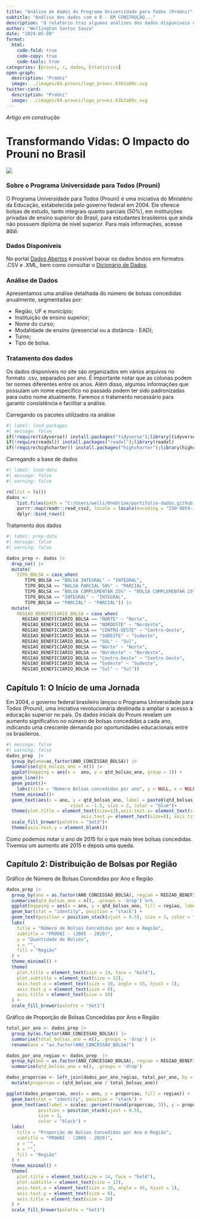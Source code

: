 ```yaml
---
title: "Análise de dados do Programa Universidade para Todos (ProUni)"
subtitle: "Análise dos dados com o R - EM CONSTRUÇÃO..."
description: "O relatório traz algumas análises dos dados disponíveis no portal Dados Abertos"
author: "Wellington Santos Souza"
date: "2024-05-09"
format: 
  html:
    code-fold: true
    code-copy: true
    code-tools: true
categories: [prouni, r, dados, Estatística]
open-graph:
  description: "ProUni"
  image: ../images/04.prouni/logo_prouni.61b3a00c.svg
twitter-card:
  description: "ProUni"
  image: ../images/04.prouni/logo_prouni.61b3a00c.svg
---
```


*Artigo em construção*

# Transformando Vidas: O Impacto do Prouni no Brasil

![](../images/04.prouni/logo_prouni.svg){fig-alt="ProUni" fig-title="ProUni" }

### Sobre o Programa Universidade para Todos (Prouni)

O Programa Universidade para Todos (Prouni) é uma iniciativa do Ministério da Educação, estabelecida pelo governo federal em 2004. Ele oferece bolsas de estudo, tanto integrais quanto parciais (50%), em instituições privadas de ensino superior do Brasil, para estudantes brasileiros que ainda não possuem diploma de nível superior. Para mais informações, acesse  [aqui](https://acessounico.mec.gov.br/prouni/duvidas#o-prouni).

### Dados Disponíveis

No portal [Dados Abertos](https://dadosabertos.mec.gov.br/prouni) é possível baixar os dados brutos em formatos .CSV e .XML, bem como consultar o [Dicionário de Dados](https://dadosabertos.mec.gov.br/images/pdf/dicionario-prouni-20161222.pdf). 

### Análise de Dados

Apresentamos uma análise detalhada do número de bolsas concedidas anualmente, segmentadas por:

- Região, UF e município;
- Instituição de ensino superior;
- Nome do curso;
- Modalidade de ensino (presencial ou a distância - EAD);
- Turno;
- Tipo de bolsa.

### Tratamento dos dados

Os dados disponíveis no site são organizados em vários arquivos no formato .csv, separados por ano. É importante notar que as colunas podem ter nomes diferentes entre os anos. Além disso, algumas informações que possuíam um nome específico no passado podem ter sido padronizadas para outro nome atualmente. Faremos o tratamento necessário para garantir consistência e facilitar a análise.

Carregando os pacotes utilizados na análise
```r
#| label: load-packages
#| message: false
if(!require(tidyverse)) install.packages("tidyverse");library(tidyverse)
if(!require(readxl)) install.packages("readxl");library(readxl)
if(!require(highcharter)) install.packages("highcharter");library(highcharter)
```

Carregando a base de dados
```r
#| label: load-data
#| message: false
#| warning: false

rm(list = ls())
dados <-
    list.files(path = "C:/Users/welli/OneDrive/portifolio-dados.github.io/projetos-R/dados_prouni/", full.names = TRUE, pattern = ".csv" ) |> 
    purrr::map(readr::read_csv2, locale = locale(encoding = "ISO-8859-1"))  |> 
    dplyr::bind_rows()
```

Tratamento dos dados
```r
#| label: prep-data
#| message: false
#| warning: false

dados_prep <- dados |> 
  drop_na() |> 
  mutate(
    TIPO_BOLSA = case_when(
       TIPO_BOLSA == "BOLSA INTEGRAL" ~ "INTEGRAL",
       TIPO_BOLSA == "BOLSA PARCIAL 50%" ~ "PARCIAL",
       TIPO_BOLSA == "BOLSA COMPLEMENTAR 25%" ~ "BOLSA COMPLEMENTAR 25%",
       TIPO_BOLSA == "INTEGRAL" ~ "INTEGRAL",
       TIPO_BOLSA == "PARCIAL" ~ "PARCIAL")) |> 
  mutate(
    REGIAO_BENEFICIARIO_BOLSA = case_when(
      REGIAO_BENEFICIARIO_BOLSA == "NORTE" ~ "Norte",
      REGIAO_BENEFICIARIO_BOLSA == "NORDESTE" ~ "Nordeste",
      REGIAO_BENEFICIARIO_BOLSA == "CENTRO-OESTE" ~ "Centro-Oeste",
      REGIAO_BENEFICIARIO_BOLSA == "SUDESTE" ~ "Sudeste",
      REGIAO_BENEFICIARIO_BOLSA == "SUL" ~ "Sul",
      REGIAO_BENEFICIARIO_BOLSA == "Norte" ~ "Norte",
      REGIAO_BENEFICIARIO_BOLSA == "Nordeste" ~ "Nordeste",
      REGIAO_BENEFICIARIO_BOLSA == "Centro-Oeste" ~ "Centro-Oeste",
      REGIAO_BENEFICIARIO_BOLSA == "Sudeste" ~ "Sudeste",
      REGIAO_BENEFICIARIO_BOLSA == "Sul" ~ "Sul"))
```

## Capítulo 1: O Início de uma Jornada

Em 2004, o governo federal brasileiro lançou o Programa Universidade para Todos (Prouni), uma iniciativa revolucionária destinada a ampliar o acesso à educação superior no país. Os dados iniciais do Prouni revelam um aumento significativo no número de bolsas concedidas a cada ano, indicando uma crescente demanda por oportunidades educacionais entre os brasileiros.

```r
#| message: false
#| warning: false
dados_prep  |> 
  group_by(ano=as_factor(ANO_CONCESSAO_BOLSA)) |> 
  summarise(qtd_bolsas_ano = n()) |> 
  ggplot(mapping = aes(x =  ano, y = qtd_bolsas_ano, group = 1)) +
  geom_line()+
  geom_point()+
    labs(title = "Número Bolsas concedidas por ano", y = NULL, x = NULL, subtitle = "PROUNI - (2005 - 2020)") + 
  theme_minimal()+
  geom_text(aes(x = ano, y = qtd_bolsas_ano, label = paste0(qtd_bolsas_ano)),
                        vjust = -1.5, size = 2, color = "blue")+
  theme(plot.title = element_text(size=12),axis.text.x= element_text(size=),
                            axis.text.y= element_text(size=8), axis.title=element_text(size=6))+
  scale_fill_brewer(palette = "Set3")+ 
  theme(axis.text.y = element_blank())
```
Como podemos notar o ano de 2015 foi o que mais teve bolsas concedidas. Tivemos um aumento até 2015 e depois uma queda.

## Capítulo 2: Distribuição de Bolsas por Região

Gráfico de Número de Bolsas Concedidas por Ano e Região
```r
dados_prep |> 
  group_by(ano = as.factor(ANO_CONCESSAO_BOLSA), regiao = REGIAO_BENEFICIARIO_BOLSA) |> 
  summarise(qtd_bolsas_ano = n(), .groups = 'drop') %>%
  ggplot(mapping = aes(x = ano, y = qtd_bolsas_ano, fill = regiao, label = qtd_bolsas_ano)) +
  geom_bar(stat = "identity", position = "stack") +
  geom_text(position = position_stack(vjust = 0.5), size = 3, color = "white") +
  labs(
    title = "Número de Bolsas Concedidas por Ano e Região", 
    subtitle = "PROUNI - (2005 - 2020)", 
    y = "Quantidade de Bolsas", 
    x = "",
    fill = "Região"
  ) + 
  theme_minimal() +
  theme(
    plot.title = element_text(size = 14, face = "bold"),
    plot.subtitle = element_text(size = 12),
    axis.text.x = element_text(size = 10, angle = 45, hjust = 1),
    axis.text.y = element_text(size = 8),
    axis.title = element_text(size = 10)
  ) +
  scale_fill_brewer(palette = "Set1")
```

Gráfico de Proporção de Bolsas Concedidas por Ano e Região
```r
total_por_ano <- dados_prep |> 
  group_by(as.factor(ANO_CONCESSAO_BOLSA)) |> 
  summarise(total_bolsas_ano = n(), .groups = 'drop') |> 
  rename(ano = "as.factor(ANO_CONCESSAO_BOLSA)")

dados_por_ano_regiao <- dados_prep  |> 
  group_by(ano = as.factor(ANO_CONCESSAO_BOLSA), regiao = REGIAO_BENEFICIARIO_BOLSA)  |> 
  summarise(qtd_bolsas_ano = n(), .groups = 'drop')

dados_proporcao <- left_join(dados_por_ano_regiao, total_por_ano, by = "ano")  |> 
  mutate(proporcao = (qtd_bolsas_ano / total_bolsas_ano))

ggplot(dados_proporcao, aes(x = ano, y = proporcao, fill = regiao)) +
  geom_bar(stat = "identity", position = "stack") +
  geom_text(aes(label = scales::percent(round(proporcao, 3)), y = proporcao), 
            position = position_stack(vjust = 0.5), 
            size = 3, 
            color = "black") +  
  labs(
    title = "Proporção de Bolsas Concedidas por Ano e Região", 
    subtitle = "PROUNI - (2005 - 2020)", 
    y = "",
    x = "",
    fill = "Região"
  ) + 
  theme_minimal() +
  theme(
    plot.title = element_text(size = 14, face = "bold"),
    plot.subtitle = element_text(size = 12),
    axis.text.x = element_text(size = 10, angle = 45, hjust = 1),
    axis.text.y = element_text(size = 8),
    axis.title = element_text(size = 10)
  ) +
  scale_fill_brewer(palette = "Set1")

```




